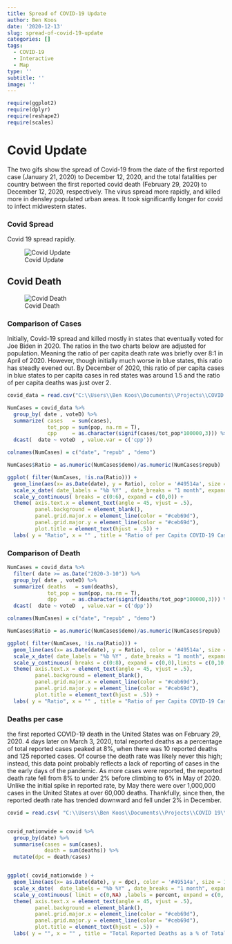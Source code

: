 ```yaml
---
title: Spread of COVID-19 Update
author: Ben Koos
date: '2020-12-13'
slug: spread-of-covid-19-update
categories: []
tags:
  - COVID-19
  - Interactive
  - Map
type: ''
subtitle: ''
image: ''
---
```


 
```r
require(ggplot2)
require(dplyr)
require(reshape2)
require(scales)
```


# Covid Update 
 
The two gifs show the spread of Covid-19 from the date of the first reported case (January 21, 2020) to December 12, 2020, and the total fatalities per country between the first reported covid death (February 29, 2020) to December 12, 2020, respectively. The virus spread more rapidly, and killed more in densley populated urban areas. It took significantly longer for covid to infect midwestern states.  

### Covid Spread
Covid 19 spread rapidly. 

![Covid Update](\post\2020-12-13-spread-of-covid-19-update.en_files\gifs\Dec 12 2020 Update.gif)

## Covid Death  
![Covid Death](\post\2020-12-13-spread-of-covid-19-update.en_files\gifs\Dec 12 2020 Death.gif)


### Comparison of Cases

Initially, Covid-19 spread and killed mostly in states that eventually voted for Joe Biden in 2020. The ratios in the two charts below are adjusted for population. Meaning the ratio of per capita death rate was briefly over 8:1 in April of 2020. However, though initially much worse in blue states, this ratio has steadly evened out. By December of 2020, this ratio of per capita cases in blue states to per capita cases in red states was around 1.5 and the ratio of per capita deaths was just over 2.    

```r

covid_data = read.csv("C:\\Users\\Ben Koos\\Documents\\Projects\\COVID 19\\Output\\2020-12-13-COVID Data Combined.csv")

NumCases = covid_data %>% 
  group_by( date , voteD) %>% 
  summarize( cases   = sum(cases),
             tot_pop = sum(pop, na.rm = T),
             cpp     = as.character(signif(cases/tot_pop*100000,3))) %>% 
  dcast(  date ~ voteD  , value.var = c('cpp')) 

colnames(NumCases) = c("date", "repub" , "demo")

NumCases$Ratio = as.numeric(NumCases$demo)/as.numeric(NumCases$repub)

ggplot( filter(NumCases, !is.na(Ratio))) + 
  geom_line(aes(x= as.Date(date), y = Ratio), color = '#49514a', size = 1.6) +
  scale_x_date( date_labels = "%b %Y" , date_breaks = "1 month", expand = c(0,0)) + 
  scale_y_continuous( breaks = c(0:6), expand = c(0,0)) + 
  theme( axis.text.x = element_text(angle = 45, vjust = .5),
         panel.background = element_blank(),
         panel.grid.major.x = element_line(color = "#ceb69d"),
         panel.grid.major.y = element_line(color = "#ceb69d"),
         plot.title = element_text(hjust = .5)) +
  labs( y = "Ratio", x = "" , title = "Ratio of per Capita COVID-19 Cases\nStates that Voted for Biden vs. States that Voted for Trump (2016)")

```


### Comparison of Death 

```r

NumCases = covid_data %>% 
  filter( date >= as.Date("2020-3-10")) %>%
  group_by( date , voteD) %>% 
  summarize( deaths   = sum(deaths),
             tot_pop = sum(pop, na.rm = T),
             dpp     = as.character(signif(deaths/tot_pop*100000,3))) %>% 
  dcast(  date ~ voteD  , value.var = c('dpp')) 

colnames(NumCases) = c("date", "repub" , "demo")

NumCases$Ratio = as.numeric(NumCases$demo)/as.numeric(NumCases$repub)

ggplot( filter(NumCases, !is.na(Ratio))) + 
  geom_line(aes(x= as.Date(date), y = Ratio), color = '#49514a', size = 1.6) +
  scale_x_date( date_labels = "%b %Y" , date_breaks = "1 month", expand = c(0,0)) + 
  scale_y_continuous( breaks = c(0:8), expand = c(0,0),limits = c(0,10) ) + 
  theme( axis.text.x = element_text(angle = 45, vjust = .5),
         panel.background = element_blank(),
         panel.grid.major.x = element_line(color = "#ceb69d"),
         panel.grid.major.y = element_line(color = "#ceb69d"),
         plot.title = element_text(hjust = .5)) +
  labs( y = "Ratio", x = "" , title = "Ratio of per Capita COVID-19 Cases\nStates that Voted for Biden vs. States that Voted for Trump (2016)") 

```


### Deaths per case

the first reported COVID-19 death in the United States was on February 29, 2020. 4 days later on March 3, 2020, total reported deaths as a percentage of total reported cases peaked at 8%, when there was 10 reported deaths and 125 reported cases. Of course the death rate was likely never this high; instead, this data point probably reflects a lack of reporting of cases in the the early days of the pandemic. As more cases were reported, the reported death rate fell from 8% to under 2% before climbing to 6% in May of 2020. Unlike the initial spike in reported rate, by May there were over 1,000,000 cases in the United States at over 60,000 deaths. Thankfully, since then, the reported death rate has trended downward and fell under 2% in December. 

```r


covid = read.csv( "C:\\Users\\Ben Koos\\Documents\\Projects\\COVID 19\\Output\\2020-12-13-COVID Data Combined.csv", stringsAsFactors = F)


covid_nationwide = covid %>% 
  group_by(date) %>% 
  summarise(cases = sum(cases),
            death = sum(deaths)) %>% 
  mutate(dpc = death/cases)


ggplot( covid_nationwide ) + 
  geom_line(aes(x= as.Date(date), y = dpc), color = '#49514a', size = 1.6) +
  scale_x_date(  date_labels = "%b %Y" , date_breaks = "1 month", expand = c(0,.0)) + 
  scale_y_continuous( limit = c(0,NA) ,labels = percent, expand = c(0,.0002)) +
  theme( axis.text.x = element_text(angle = 45, vjust = .5),
         panel.background = element_blank(),
         panel.grid.major.x = element_line(color = "#ceb69d"),
         panel.grid.major.y = element_line(color = "#ceb69d"),
         plot.title = element_text(hjust = .5)) +
  labs( y = "", x = "" , title = "Total Reported Deaths as a % of Total Reported Cases") 


```
